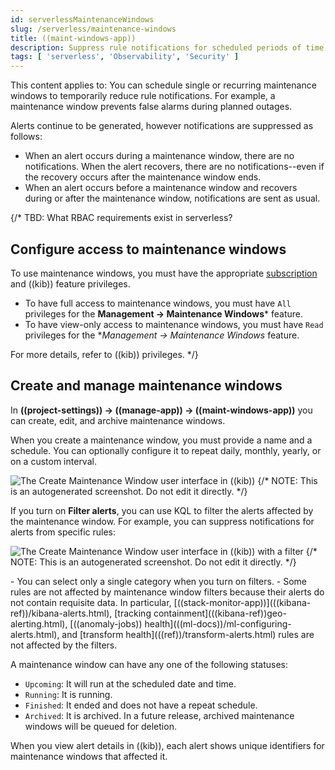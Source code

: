 ```yaml
---
id: serverlessMaintenanceWindows
slug: /serverless/maintenance-windows
title: ((maint-windows-app))
description: Suppress rule notifications for scheduled periods of time.
tags: [ 'serverless', 'Observability', 'Security' ]
---
```


<DocBadge template="technical preview" />
This content applies to: <DocBadge template="observability" slug="/serverless/observability/what-is-observability-serverless" /> <DocBadge template="security" slug="/serverless/security/what-is-security-serverless" />

<DocCallOut template="technical_preview" />
You can schedule single or recurring maintenance windows to temporarily reduce rule notifications.
For example, a maintenance window prevents false alarms during planned outages.

Alerts continue to be generated, however notifications are suppressed as follows:

- When an alert occurs during a maintenance window, there are no notifications.
When the alert recovers, there are no notifications--even if the recovery occurs after the maintenance window ends.
- When an alert occurs before a maintenance window and recovers during or after the maintenance window, notifications are sent as usual.

{/*
TBD: What RBAC requirements exist in serverless?
## Configure access to maintenance windows

To use maintenance windows, you must have the appropriate [subscription](((subscriptions))) and ((kib)) feature privileges.

- To have full access to maintenance windows, you must have `All` privileges for the **Management → Maintenance Windows*** feature.
- To have view-only access to maintenance windows, you must have `Read` privileges for the **Management → Maintenance Windows* feature.

For more details, refer to <DocLink id="enKibanaKibanaPrivileges">((kib)) privileges</DocLink>.
*/}

## Create and manage maintenance windows

In **((project-settings)) → ((manage-app)) → ((maint-windows-app))** you can create, edit, and archive maintenance windows.

When you create a maintenance window, you must provide a name and a schedule.
You can optionally configure it to repeat daily, monthly, yearly, or on a custom interval.

![The Create Maintenance Window user interface in ((kib))](images/create-maintenance-window.png)
{/* NOTE: This is an autogenerated screenshot. Do not edit it directly. */}

If you turn on **Filter alerts**, you can use KQL to filter the alerts affected by the maintenance window.
For example, you can suppress notifications for alerts from specific rules:

![The Create Maintenance Window user interface in ((kib)) with a filter](images/create-maintenance-window-filter.png)
{/* NOTE: This is an autogenerated screenshot. Do not edit it directly. */}

<DocCallOut>
- You can select only a single category when you turn on filters.
- Some rules are not affected by maintenance window filters because their alerts do not contain requisite data.
In particular, [((stack-monitor-app))](((kibana-ref))/kibana-alerts.html), [tracking containment](((kibana-ref))geo-alerting.html), [((anomaly-jobs)) health](((ml-docs))/ml-configuring-alerts.html), and [transform health](((ref))/transform-alerts.html) rules are not affected by the filters.
</DocCallOut>

A maintenance window can have any one of the following statuses:

- `Upcoming`: It will run at the scheduled date and time.
- `Running`: It is running.
- `Finished`: It ended and does not have a repeat schedule.
- `Archived`: It is archived. In a future release, archived maintenance windows will be queued for deletion.

When you view alert details in ((kib)), each alert shows unique identifiers for maintenance windows that affected it.